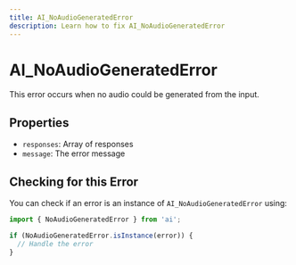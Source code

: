 ```yaml
---
title: AI_NoAudioGeneratedError
description: Learn how to fix AI_NoAudioGeneratedError
---
```


# AI_NoAudioGeneratedError

This error occurs when no audio could be generated from the input.

## Properties

- `responses`: Array of responses
- `message`: The error message

## Checking for this Error

You can check if an error is an instance of `AI_NoAudioGeneratedError` using:

```typescript
import { NoAudioGeneratedError } from 'ai';

if (NoAudioGeneratedError.isInstance(error)) {
  // Handle the error
}
```
